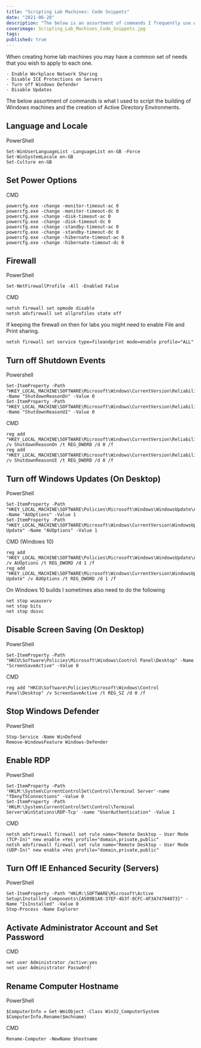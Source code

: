 ```yaml
---
title: "Scripting Lab Machines: Code Snippets"
date: "2021-06-20"
description: "The below is an assortment of commands I frequently use when scripting the building of Windows machines and the creation of Active Directory environments."
coverimage: Scripting_Lab_Machines_Code_Snippets.jpg
tags: 
published: true
---
```

When creating home lab machines you may have a common set of needs that you wish to apply to each one. 

	· Enable Workplace Network Sharing
	· Disable ICE Protections on Servers
	· Turn off Windows Defender
	· Disable Updates

The below assortment of commands is what I used to script the building of Windows machines and the creation of Active Directory Environments. 


## Language and Locale


PowerShell
```
Set-WinUserLanguageList -LanguageList en-GB -Force
Set-WinSystemLocale en-GB
Set-Culture en-GB
```

## Set Power Options

CMD
```
powercfg.exe -change -monitor-timeout-ac 0
powercfg.exe -change -monitor-timeout-dc 0
powercfg.exe -change -disk-timeout-ac 0
powercfg.exe -change -disk-timeout-dc 0
powercfg.exe -change -standby-timeout-ac 0
powercfg.exe -change -standby-timeout-dc 0
powercfg.exe -change -hibernate-timeout-ac 0
powercfg.exe -change -hibernate-timeout-dc 0
```

## Firewall

PowerShell
```
Set-NetFirewallProfile -All -Enabled False
```

CMD
```
netsh firewall set opmode disable
netsh advfirewall set allprofiles state off
```

If keeping the firewall on then for labs you might need to enable File and Print sharing.
```
netsh firewall set service type=fileandprint mode=enable profile="ALL"
```



## Turn off Shutdown Events


Powershell
```
Set-ItemProperty -Path "HKEY_LOCAL_MACHINE\SOFTWARE\Microsoft\Windows\CurrentVersion\Reliability" -Name "ShutdownReasonOn" -Value 0
Set-ItemProperty -Path "HKEY_LOCAL_MACHINE\SOFTWARE\Microsoft\Windows\CurrentVersion\Reliability" -Name "ShutdownReasonUI" -Value 0
```

CMD
```
reg add "HKEY_LOCAL_MACHINE\SOFTWARE\Microsoft\Windows\CurrentVersion\Reliability" /v ShutdownReasonOn /t REG_DWORD /d 0 /f
reg add "HKEY_LOCAL_MACHINE\SOFTWARE\Microsoft\Windows\CurrentVersion\Reliability" /v ShutdownReasonUI /t REG_DWORD /d 0 /f
```

## Turn off Windows Updates (On Desktop)


PowerShell
```
Set-ItemProperty -Path "HKEY_LOCAL_MACHINE\SOFTWARE\Policies\Microsoft\Windows\WindowsUpdate\AU" -Name "AUOptions" -Value 1
Set-ItemProperty -Path "HKEY_LOCAL_MACHINE\SOFTWARE\Microsoft\Windows\CurrentVersion\WindowsUpdate\Auto Update" -Name "AUOptions" -Value 1
```

CMD (Windows 10)
```
reg add "HKEY_LOCAL_MACHINE\SOFTWARE\Policies\Microsoft\Windows\WindowsUpdate\AU" /v AUOptions /t REG_DWORD /d 1 /f
reg add "HKEY_LOCAL_MACHINE\SOFTWARE\Microsoft\Windows\CurrentVersion\WindowsUpdate\Auto Update" /v AUOptions /t REG_DWORD /d 1 /f
```

On Windows 10 builds I sometimes also need to do the following
```
net stop wuauserv
net stop bits
net stop dosvc
```

## Disable Screen Saving (On Desktop)

PowerShell
```
Set-ItemProperty -Path "HKCU\Software\Policies\Microsoft\Windows\Control Panel\Desktop" -Name "ScreenSaveActive" -Value 0
```

CMD
```
reg add "HKCU\Software\Policies\Microsoft\Windows\Control Panel\Desktop" /v ScreenSaveActive /t REG_SZ /d 0 /f
```

## Stop Windows Defender

PowerShell
```
Stop-Service -Name WinDefend
Remove-WindowsFeature Windows-Defender
```

## Enable RDP

PowerShell
```
Set-ItemProperty -Path 'HKLM:\System\CurrentControlSet\Control\Terminal Server'-name "fDenyTSConnections" -Value 0 
Set-ItemProperty -Path 'HKLM:\System\CurrentControlSet\Control\Terminal Server\WinStations\RDP-Tcp' -name "UserAuthentication" -Value 1
```

CMD
```
netsh advfirewall firewall set rule name="Remote Desktop - User Mode (TCP-In)" new enable =Yes profile="domain,private,public"
netsh advfirewall firewall set rule name="Remote Desktop - User Mode (UDP-In)" new enable =Yes profile="domain,private,public"
```

## Turn Off IE Enhanced Security (Servers)

PowerShell
```
Set-ItemProperty -Path "HKLM:\SOFTWARE\Microsoft\Active Setup\Installed Components\{A509B1A8-37EF-4b3f-8CFC-4F3A74704073}" -Name "IsInstalled" -Value 0
Stop-Process -Name Explorer
```

## Activate Administrator Account and Set Password


CMD
```
net user Administrator /active:yes
net user Administrator Passw0rd!
```

## Rename Computer Hostname 

PowerShell
```
$ComputerInfo = Get-WmiObject -Class Win32_ComputerSystem
$ComputerInfo.Rename($mchname)
```

CMD
```
Rename-Computer -NewName $hostname
```